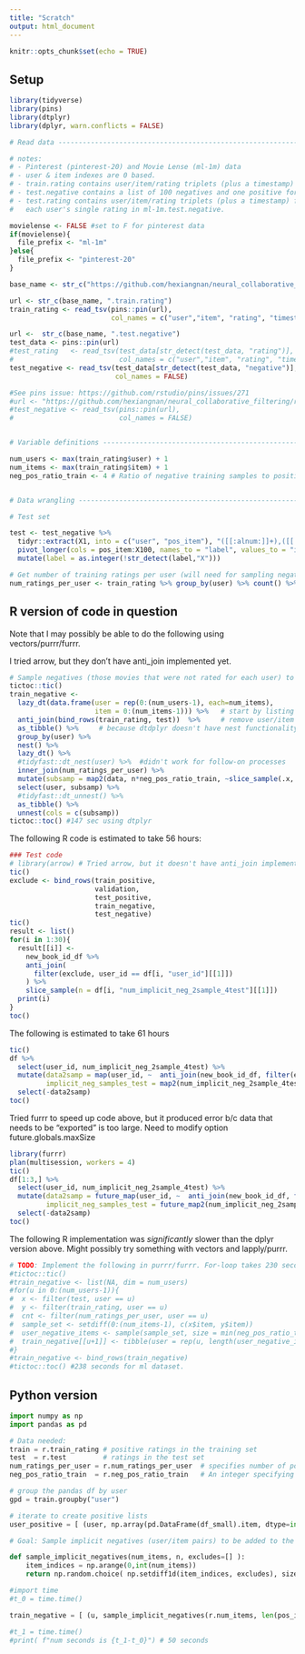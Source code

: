```yaml
---
title: "Scratch"
output: html_document
---
```


```r
knitr::opts_chunk$set(echo = TRUE)
```

## Setup

```r
library(tidyverse)
library(pins)
library(dtplyr)
library(dplyr, warn.conflicts = FALSE)

# Read data ---------------------------------------------------------------

# notes: 
# - Pinterest (pinterest-20) and Movie Lense (ml-1m) data
# - user & item indexes are 0 based.
# - train.rating contains user/item/rating triplets (plus a timestamp)
# - test.negative contains a list of 100 negatives and one positive for each user
# - test.rating contains user/item/rating triplets (plus a timestamp) for 
#   each user's single rating in ml-1m.test.negative. 

movielense <- FALSE #set to F for pinterest data
if(movielense){
  file_prefix <- "ml-1m"  
}else{
  file_prefix <- "pinterest-20"   
}

base_name <- str_c("https://github.com/hexiangnan/neural_collaborative_filtering/raw/master/Data/", file_prefix)

url <- str_c(base_name, ".train.rating")
train_rating <- read_tsv(pins::pin(url), 
                         col_names = c("user","item", "rating", "timestamp")) 

url <-  str_c(base_name, ".test.negative")
test_data <- pins::pin(url) 
#test_rating   <- read_tsv(test_data[str_detect(test_data, "rating")], 
#                          col_names = c("user","item", "rating", "timestamp"))
test_negative <- read_tsv(test_data[str_detect(test_data, "negative")], 
                          col_names = FALSE) 

#See pins issue: https://github.com/rstudio/pins/issues/271
#url <- "https://github.com/hexiangnan/neural_collaborative_filtering/raw/master/Data/ml-1m.test.negative"
#test_negative <- read_tsv(pins::pin(url), 
#                          col_names = FALSE) 


# Variable definitions ----------------------------------------------------

num_users <- max(train_rating$user) + 1
num_items <- max(train_rating$item) + 1
neg_pos_ratio_train <- 4 # Ratio of negative training samples to positive to select for training. NCF authors used 4.


# Data wrangling ----------------------------------------------------------

# Test set

test <- test_negative %>% 
  tidyr::extract(X1, into = c("user", "pos_item"), "([[:alnum:]]+),([[:alnum:]]+)", convert = TRUE) %>%
  pivot_longer(cols = pos_item:X100, names_to = "label", values_to = "item") %>%
  mutate(label = as.integer(!str_detect(label,"X")))

# Get number of training ratings per user (will need for sampling negatives)
num_ratings_per_user <- train_rating %>% group_by(user) %>% count() %>% ungroup()

```

## R version of code in question

Note that I may possibly be able to do the following using vectors/purrr/furrr.

I tried arrow, but they don't have anti_join implemented yet.

```r
# Sample negatives (those movies that were not rated for each user) to use for training 
tictoc::tic()
train_negative <- 
  lazy_dt(data.frame(user = rep(0:(num_users-1), each=num_items), 
                     item = 0:(num_items-1))) %>%   # start by listing all user/item pairs 
  anti_join(bind_rows(train_rating, test))  %>%     # remove user/item pairs that are in test and positive training sets
  as_tibble() %>%     # because dtdplyr doesn't have nest functionality
  group_by(user) %>%  
  nest() %>%  
  lazy_dt() %>%
  #tidyfast::dt_nest(user) %>%  #didn't work for follow-on processes
  inner_join(num_ratings_per_user) %>%
  mutate(subsamp = map2(data, n*neg_pos_ratio_train, ~slice_sample(.x, n=.y))) %>% 
  select(user, subsamp) %>%
  #tidyfast::dt_unnest() %>%  
  as_tibble() %>%
  unnest(cols = c(subsamp))
tictoc::toc() #147 sec using dtplyr

```

The following R code is estimated to take 56 hours:

```r
### Test code
# library(arrow) # Tried arrow, but it doesn't have anti_join implemented yet.
tic()
exclude <- bind_rows(train_positive, 
                     validation, 
                     test_positive, 
                     train_negative, 
                     test_negative)
tic()
result <- list()
for(i in 1:30){
  result[[i]] <- 
    new_book_id_df %>%
    anti_join(
      filter(exclude, user_id == df[i, "user_id"][[1]])
    ) %>%
    slice_sample(n = df[i, "num_implicit_neg_2sample_4test"][[1]])
  print(i)
}
toc()
```

The following is estimated to take 61 hours

```r
tic()
df %>% 
  select(user_id, num_implicit_neg_2sample_4test) %>%
  mutate(data2samp = map(user_id, ~  anti_join(new_book_id_df, filter(exclude, user_id == .), by = "book_id") ),
         implicit_neg_samples_test = map2(num_implicit_neg_2sample_4test, data2samp, ~ slice_sample(.y, n = .x))) %>%
  select(-data2samp)
toc()
```

Tried furrr to speed up code above, but it produced error b/c data that needs to be "exported" is too large. Need to modify option future.globals.maxSize

```r
library(furrr)
plan(multisession, workers = 4)
tic()
df[1:3,] %>% 
  select(user_id, num_implicit_neg_2sample_4test) %>%
  mutate(data2samp = future_map(user_id, ~  anti_join(new_book_id_df, filter(exclude, user_id == .), by = "book_id") ),
         implicit_neg_samples_test = future_map2(num_implicit_neg_2sample_4test, data2samp, ~ slice_sample(.y, n = .x) ) ) %>%
  select(-data2samp)
toc()
```


The following R implementation was *significantly* slower than the dplyr version above. Might possibly try something with vectors and lapply/purrr.

```r
# TODO: Implement the following in purrr/furrr. For-loop takes 230 seconds compared to method above, which takes 20 seconds (but is memory intensive.)
#tictoc::tic()
#train_negative <- list(NA, dim = num_users)
#for(u in 0:(num_users-1)){
#  x <- filter(test, user == u) 
#  y <- filter(train_rating, user == u) 
#  cnt <- filter(num_ratings_per_user, user == u) 
#  sample_set <- setdiff(0:(num_items-1), c(x$item, y$item))
#  user_negative_items <- sample(sample_set, size = min(neg_pos_ratio_train * cnt$n, length(sample_set)))
#  train_negative[[u+1]] <- tibble(user = rep(u, length(user_negative_items)), item =  user_negative_items)
#}
#train_negative <- bind_rows(train_negative)
#tictoc::toc() #238 seconds for ml dataset.
```


## Python version

```python

import numpy as np
import pandas as pd

# Data needed:
train = r.train_rating # positive ratings in the training set
test  = r.test         # ratings in the test set
num_ratings_per_user = r.num_ratings_per_user  # specifies number of positive samples that each user has in the training set
neg_pos_ratio_train  = r.neg_pos_ratio_train   # An integer specifying the ratio of negative to positive examples (the paper uses 4)

# group the pandas df by user
gpd = train.groupby("user")

# iterate to create positive lists
user_positive = [ (user, np.array(pd.DataFrame(df_small).item, dtype=int)) for (user, df_small) in gpd]

# Goal: Sample implicit negatives (user/item pairs) to be added to the training set. Exclude pairs already in test and train sets. 

def sample_implicit_negatives(num_items, n, excludes=[] ):
    item_indices = np.arange(0,int(num_items))
    return np.random.choice( np.setdiff1d(item_indices, excludes), size=int(n) )

#import time
#t_0 = time.time()

train_negative = [ (u, sample_implicit_negatives(r.num_items, len(pos_items)*r.neg_pos_ratio_train, excludes=pos_items)) for (u, pos_items) in user_positive ]

#t_1 = time.time()
#print( f"num seconds is {t_1-t_0}") # 50 seconds
```


